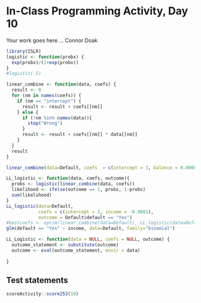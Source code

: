 # In-Class Programming Activity, Day 10

Your work goes here ...
Connor Doak

```r
library(ISLR)
logistic <- function(probx) {
  exp(probx)/(1+exp(probx))
}
#logistic(.5)

linear_combine <- function(data, coefs) {
  result <- 0
  for (nm in names(coefs)) {
    if (nm == "intercept") {
      result <- result + coefs[[nm]]
    } else {
      if (!nm %in% names(data)){
        stop("Wrong")
      }
      result <- result + coefs[[nm]] * data[[nm]]
    }
  }
  result
}

linear_combine(data=Default, coefs  = c(intercept = 3, balance = 0.00001, income = -0.0002))

LL_logistic <- function(data, coefs, outcome){
  probs <- logistic(linear_combine(data, coefs))
  likelihood <- ifelse(outcome == 1, probs, 1-probs)
  sum(likelihood)
}
LL_logistic(data=Default, 
            coefs = c(intercept = 1, income = -0.0001), 
            outcome = Default$default == "Yes")
#bestcoefs <- optim(linear_combine(data=Default), LL_logistic(data=Default))
glm(default == "Yes" ~ income, data=Default, family="binomial")

LL_Logistic <- function(data = NULL, coefs = NULL, outcome) {
  outcome_statement <- substitute(outcome)
  outcome <- eval(outcome_statement, envir = data)
  
}
```



## Test statements

```r
scoreActivity::score253(10)
```